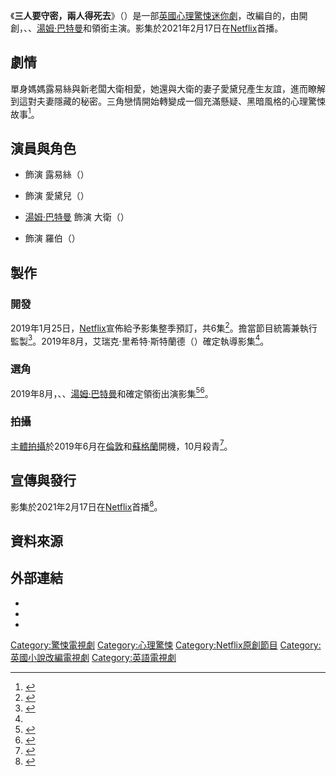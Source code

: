 {{noteTA
|G1=Show
|G2=TV
}}
{{Infobox television
| show_name                = 三人要守密，兩人得死去
| original_name            = {{lang|en|''Behind Her Eyes''}}
| image                    = 
| caption                  = 
| genre                    = {{Plainlist|
* [[心理驚悚|心理驚悚]]
}}
| creator                  = {{le|史提夫·萊福特|Steve Lightfoot}}
| director                 = 艾瑞克·里希特·斯特蘭德（{{lang|en|Erik Richter Strand}}）
| based_on                 = {{Based on |{{le|三人要守密，兩人得死去 (小說)|Behind Her Eyes (novel)|三人要守密，兩人得死去}} |{{le|莎拉·平柏羅|Sarah Pinborough}}}}
| starring                 = {{Plainlist|
* {{le|席夢娜·布朗|Simona Brown}}
* {{le|依芙·霍森|Eve Hewson}}
* [[湯姆·巴特曼|湯姆·巴特曼]]
* {{le|羅柏·亞倫梅耶|Robert Aramayo}}
}}
| narrated                 = 
| theme_music_composer     = 
| opentheme                = 
| endtheme                 = 
| composer                 = 
| country                  = {{UK}}
| language                 = 英語
| num_seasons              = 
| num_episodes             = 
| list_episodes            = 
| executive_producer       = {{Plainlist|
* 史提夫·萊福特
* 伊麗莎·梅洛（{{lang|en|Eliza Mellor}}）
* 蘇珊·麥基（{{lang|en|Suzanne Mackie}}）
* 安迪·哈里斯（{{lang|en|Andy Harries}}）
* 傑西卡·伯迪（{{lang|en|Jessica Burdett}}）
}}
| producer                 = 
| location                 = 
| cinematography           = 
| editor                   = <!-- Film editors -->
| camera                   = [[單鏡頭模式|單鏡頭]]
| runtime                  = <!-- Reliable source required -->50 分钟
| company                  = {{Plainlist|
* [[索尼影視電視|索尼影視電視]]
* {{le|左岸影視|Left Bank Pictures}}
}}
| distributor              = [[Netflix|Netflix]]
| budget                   = 
| network                  = Netflix
| picture_format           = 
| audio_format             = 
| first_aired              = {{Start date|2021|2|17}}
| last_aired               = 至今<!-- {{End date|YYYY|MM|DD}} -->
| related                  = 
| website                  = 
| production_website       = 
| imdb_id                  = 9698442
}}

《'''三人要守密，兩人得死去'''》（{{lang-en|''Behind Her Eyes''}}）是一部[[英國|英國]][[心理驚悚|心理驚悚]][[迷你劇|迷你劇]]，改編自{{le|莎拉·平柏羅|Sarah Pinborough}}的{{le|三人要守密，兩人得死去 (小說)|Behind Her Eyes (novel)|同名小說}}，由{{le|史提夫·萊福特|Steve Lightfoot}}開創，{{le|席夢娜·布朗|Simona Brown}}、{{le|依芙·霍森|Eve Hewson}}、[[湯姆·巴特曼|湯姆·巴特曼]]和{{le|羅柏·亞倫梅耶|Robert Aramayo}}領銜主演。影集於2021年2月17日在[[Netflix|Netflix]]首播。

== 劇情 ==
單身媽媽露易絲與新老闆大衛相愛，她還與大衛的妻子愛黛兒產生友誼，進而瞭解到這對夫妻隱藏的秘密。三角戀情開始轉變成一個充滿懸疑、黑暗風格的心理驚悚故事<ref>{{cite web|url=https://www.hollywoodreporter.com/live-feed/netflix-orders-behind-her-eyes-series-crown-producer-1176796|title=Netflix Orders 'Behind Her Eyes' Limited Series From 'The Crown' Producer Left Bank|last=Ritman|first=Alex|work=The Hollywood Reporter|date=2019-01-25|accessdate=2019-03-19|archive-date=2019-01-26|archive-url=https://web.archive.org/web/20190126071113/https://www.hollywoodreporter.com/live-feed/netflix-orders-behind-her-eyes-series-crown-producer-1176796|dead-url=no}}</ref>。

== 演員與角色 ==
* {{le|席夢娜·布朗|Simona Brown}} 飾演 露易絲（{{lang|en|Louise}}）

* {{le|依芙·霍森|Eve Hewson}} 飾演 愛黛兒（{{lang|en|Adele}}）

* [[湯姆·巴特曼|湯姆·巴特曼]] 飾演 大衛（{{lang|en|David}}）

* {{le|羅柏·亞倫梅耶|Robert Aramayo}} 飾演 羅伯（{{lang|en|Rob}}）

== 製作 ==
=== 開發 ===
2019年1月25日，[[Netflix|Netflix]]宣佈給予影集整季預訂，共6集<ref name="SeriesOrder">{{cite web|url=https://variety.com/2019/tv/news/netflix-the-crown-producers-team-for-behind-her-eyes-1203117999/|title=‘The Crown’ Producers Making Psychological Thriller ‘Behind Her Eyes’ for Netflix|last=Clarke|first=Stewart|publisher=Variety|date=2019-01-25|accessdate=2019-02-07|archive-date=2019-01-26|archive-url=https://web.archive.org/web/20190126015513/https://variety.com/2019/tv/news/netflix-the-crown-producers-team-for-behind-her-eyes-1203117999/|dead-url=no}}</ref>。{{le|史提夫·萊福特|Steve Lightfoot}}擔當節目統籌兼執行監製<ref>{{Cite web|url=https://media.netflix.com/en/press-releases/netflix-orders-limited-drama-series-behind-her-eyes|title=Netflix orders limited drama series Behind Her Eyes|website=Netflix Media Center|accessdate=2019-01-25|archive-date=2019-02-09|archive-url=https://web.archive.org/web/20190209124305/https://media.netflix.com/en/press-releases/netflix-orders-limited-drama-series-behind-her-eyes|dead-url=no}}</ref>。2019年8月，艾瑞克·里希特·斯特蘭德（{{lang|en|Erik Richter Strand}}）確定執導影集<ref name="Casting"/>。

=== 選角 ===
2019年8月，{{le|席夢娜·布朗|Simona Brown}}、{{le|依芙·霍森|Eve Hewson}}、[[湯姆·巴特曼|湯姆·巴特曼]]和{{le|羅柏·亞倫梅耶|Robert Aramayo}}確定領銜出演影集<ref name="Casting">{{cite web|url=https://variety.com/2019/tv/news/netflix-behind-her-eyes-eve-hewson-simona-brown-the-crown-1203296630/|title=Netflix’s ‘Behind Her Eyes,’ From ‘The Crown’ Producers, Sets Cast|last=Clarke|first=Stewart|work=[[Variety_(magazine)|Variety]]|date=2019-08-08|access-date=2019-08-08|archive-date=2019-08-08|archive-url=https://web.archive.org/web/20190808100442/https://variety.com/2019/tv/news/netflix-behind-her-eyes-eve-hewson-simona-brown-the-crown-1203296630/|dead-url=no}}</ref><ref>{{cite web|url=https://deadline.com/2019/08/behind-her-eyes-simona-brown-tom-bateman-eve-hewson-1202664233/|title=‘Behind Her Eyes’: Simona Brown, Tom Bateman & Eve Hewson Star In Netflix Psychological Thriller|first2=Andreas|last2=Wiseman|first=Peter|last=White|work=[[Deadline_Hollywood|Deadline Hollywood]]|date=2019-08-08|access-date=2019-08-08|archive-date=2019-08-08|archive-url=https://web.archive.org/web/20190808111659/https://deadline.com/2019/08/behind-her-eyes-simona-brown-tom-bateman-eve-hewson-1202664233/|dead-url=no}}</ref>。

=== 拍攝 ===
[[主體拍攝|主體拍攝]]於2019年6月在[[倫敦|倫敦]]和[[蘇格蘭|蘇格蘭]]開機，10月殺青<ref>{{cite web|url=https://www.backstage.com/uk/magazine/article/get-cast-in-new-netflix-thriller-series-behind-her-eyes-67828/|title=Get Cast in New Netflix Thriller Series ‘Behind Her Eyes’|last=Cook|first=Laurence|publisher=Backstage|date=2019-04-15|accessdate=2019-05-07|archive-date=2019-04-22|archive-url=https://web.archive.org/web/20190422061202/https://www.backstage.com/uk/magazine/article/get-cast-in-new-netflix-thriller-series-behind-her-eyes-67828/|dead-url=no}}</ref>。

== 宣傳與發行 ==
影集於2021年2月17日在[[Netflix|Netflix]]首播<ref name="PremiereDate">{{cite web|url=https://www.usatoday.com/story/entertainment/tv/2021/01/19/netflix-february-2021-to-all-boys-always-and-forever-more/4210645001/|title=Netflix in February: Our last date with 'To All The Boys,' 'Malcolm & Marie' debuts|work=[[USA_Today|USA Today]]|first1=Erin|last1=Jensen|first2=Leora|last2=Arnowitz|date=2021-01-19|access-date=2021-01-19|archive-date=2021-01-19|archive-url=https://web.archive.org/web/20210119195616/https://www.usatoday.com/story/entertainment/tv/2021/01/19/netflix-february-2021-to-all-boys-always-and-forever-more/4210645001/|dead-url=no}}</ref>。

== 資料來源 ==
{{reflist|30em}}

== 外部連結 ==
* {{Netflix title|80244630}}
*{{IMDb title}}
* {{Douban|30446509}}
{{Netflix已完結節目 (2019年至今)}}

{{DEFAULTSORT:Behind Her Eyes (miniseries)}}
[[Category:驚悚電視劇|Category:驚悚電視劇]]
[[Category:心理驚悚|Category:心理驚悚]]
[[Category:Netflix原創節目|Category:Netflix原創節目]]
[[Category:英國小說改編電視劇|Category:英國小說改編電視劇]]
[[Category:英語電視劇|Category:英語電視劇]]